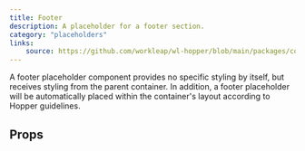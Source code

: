 ```yaml
---
title: Footer
description: A placeholder for a footer section.
category: "placeholders"
links:
    source: https://github.com/workleap/wl-hopper/blob/main/packages/components/src/layout/src/Footer.tsx
---
```


A footer placeholder component provides no specific styling by itself, but receives styling from the parent container. In addition, a footer placeholder will be automatically placed within the container's layout according to Hopper guidelines.

<Example src="layout/docs/footer/preview" isOpen />

## Props

<PropTable component="Footer" />
